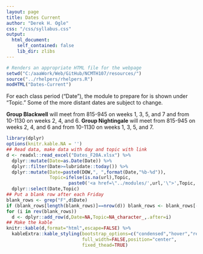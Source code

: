 ```yaml
---
layout: page
title: Dates Current
author: "Derek H. Ogle"
css: "/css/syllabus.css"
output:
  html_document:
    self_contained: false
    lib_dir: zlibs
---
```


```r
# Renders an appropriate HTML file for the webpage
setwd("C:/aaaWork/Web/GitHub/NCMTH107/resources/")
source("../rhelpers/rhelpers.R")
modHTML("Dates-Current")
```

<div class="alert alert-info">
For each class period ("Date"), the module to prepare for is shown under "Topic." Some of the more distant dates are subject to change.
</div>

<div class="alert alert-warning">
**Group Blackwell** will meet from 815-945 on weeks 1, 3, 5, and 7 and from 10-1130 on weeks 2, 4, and 6. **Group Nightingale** will meet from 815-945 on weeks 2, 4, and 6 and from 10-1130 on weeks 1, 3, 5, and 7.
</div>

```r
library(dplyr)
options(knitr.kable.NA = '')
## Read data, make data with day and topic with link
d <- readxl::read_excel("Dates_F20A.xlsx") %>%
  dplyr::mutate(Date=as.Date(Date)) %>%
  dplyr::filter(Date>=lubridate::today()) %>%
  dplyr::mutate(Date=paste0(DOW,", ",format(Date,"%b-%d")),
                Topic=ifelse(is.na(url),Topic,
                       paste0('<a href=\"../modules/',url,'\">',Topic,'</a>'))) %>%
  dplyr::select(Date,Topic)
## Put a blank row after each Friday
blank_rows <- grep("F",d$Date)
if (blank_rows[length(blank_rows)]==nrow(d)) blank_rows <- blank_rows[-length(blank_rows)]
for (i in rev(blank_rows))
  d <- dplyr::add_row(d,Date=NA,Topic=NA_character_,.after=i)
## Make the kable
knitr::kable(d,format="html",escape=FALSE) %>%
  kableExtra::kable_styling(bootstrap_options=c("condensed","hover","responsive"),
                            full_width=FALSE,position="center",
                            fixed_thead=TRUE)
```


